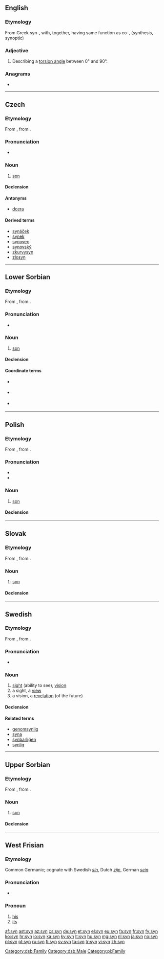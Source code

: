 {{also|syn-}}
==English==

===Etymology===
From Greek syn-, with, together, having same function as co-, (synthesis, synoptic)

===Adjective===
{{en-adj}}

# {{chemistry}} Describing a [[torsion angle]] between 0° and 90°.

===Anagrams===
* {{l|en|sny}}

----

==Czech==

===Etymology===
From {{proto|Slavic|synъ|lang=cs}}, from {{proto|Indo-European|suHnús|lang=cs}}.

===Pronunciation===
* {{audio|Cs-syn.ogg|audio}}

===Noun===
{{cs-noun|g=m}}

# [[son]]

====Declension====
{{cs-decl-noun|syn|syna|synovi|syna|syne|synovi|synem|synové|synů|synům|syny|synové|synech|syny}}

====Antonyms====
* [[dcera]]<!--within the "child" class-->

====Derived terms====
* [[synáček]]
* [[synek]]
* [[synovec]]
* [[synovský]]
* [[zkurvysyn]]
* [[zlosyn]]

----

==Lower Sorbian==

===Etymology===
From {{proto|Slavic|synъ|lang=dsb}}, from {{proto|Indo-European|suHnús|lang=dsb}}.

===Pronunciation===
* {{IPA|[sɨn]|lang=dsb}}

===Noun===
{{head|dsb|noun|g=m}}

# [[son]]

====Declension====
{{dsb-decl-noun|syn|syna|syny|syna|synowu|synow|synoju|synoma|synam|syna|synowu|synow|synom|synoma|synami|synje|synoma|synach}}

====Coordinate terms====
* {{sense|gender}} {{l|dsb|źowka}}
* {{sense|generation}} {{l|dsb|nan}}
* {{sense|gender and generation}} {{l|dsb|maś}}

[[Category:dsb:Family]]
[[Category:dsb:Male]]

----

==Polish==

===Etymology===
From {{proto|Slavic|synъ|lang=pl}}, from {{proto|Indo-European|suHnús|lang=pl}}.

===Pronunciation===
* {{IPA|/sɨn/|lang=pl}}
* {{audio|pl-syn.ogg|audio}}

===Noun===
{{pl-noun|m}}

# [[son]]

====Declension====
{{pl-decl-noun
|syn|synowie
|syna|synów
|synowi|synom
|syna|synów
|synem|synami
|synu|synach
|synu|synowie
}}

[[Category:pl:Family]]

----

==Slovak==

===Etymology===
From {{proto|Slavic|synъ|lang=sk}}, from {{proto|Indo-European|suHnús|lang=sk}}.

===Noun===
{{head|sk|noun|g=m}}

# [[son]]

====Declension====
{{sk-decl-noun|syn|syna|synovi|syna|synovi|synom|synovia|synov|synom|synov|synoch|synmi}}

----

==Swedish==
{{wikipedia|lang=sv}}
===Etymology===
From {{etyl|non|sv}} {{term|sýn|lang=non}}, from {{proto|Germanic|siuniz|lang=sv}}.

===Pronunciation===
* {{audio|Sv-syn.ogg|Audio}}

===Noun===
{{sv-noun|g=c}}

# [[sight]] (ability to see), [[vision]]
# a sight, a [[view]]
# a vision, a [[revelation]] (of the future)

====Declension====
{{sv-noun-reg-er}}

====Related terms====
* [[genomsynlig]]
* [[syna]]
* [[synbarligen]]
* [[synlig]]

----

==Upper Sorbian==

===Etymology===
From {{proto|Slavic|synъ|lang=hsb}}, from {{proto|Indo-European|suHnús|lang=hsb}}.

===Noun===
{{head|hsb|noun|g=m}}

# [[son]]

====Declension====
{{hsb-decl-noun|syn|synaj|synojo|syna|synow|synow|synej|synomaj|synam|syna|synow|synow|synom|synomaj|synami|synje|synomaj|synach|synje|synaj|synojo}}

----

==West Frisian==

===Etymology===

Common Germanic; cognate with Swedish ''[[sin]]'', Dutch ''[[zijn]]'', German ''[[sein]]''

===Pronunciation===

* {{IPA|/sin/|lang=fy}}

===Pronoun===
{{head|fy|pronoun}}

# [[his]]
# [[its]]

[[af:syn]]
[[ast:syn]]
[[az:syn]]
[[cs:syn]]
[[de:syn]]
[[et:syn]]
[[el:syn]]
[[eu:syn]]
[[fa:syn]]
[[fr:syn]]
[[fy:syn]]
[[ko:syn]]
[[hr:syn]]
[[io:syn]]
[[ka:syn]]
[[ky:syn]]
[[lt:syn]]
[[hu:syn]]
[[mg:syn]]
[[nl:syn]]
[[ja:syn]]
[[no:syn]]
[[pl:syn]]
[[pt:syn]]
[[ru:syn]]
[[fi:syn]]
[[sv:syn]]
[[ta:syn]]
[[tr:syn]]
[[vi:syn]]
[[zh:syn]]